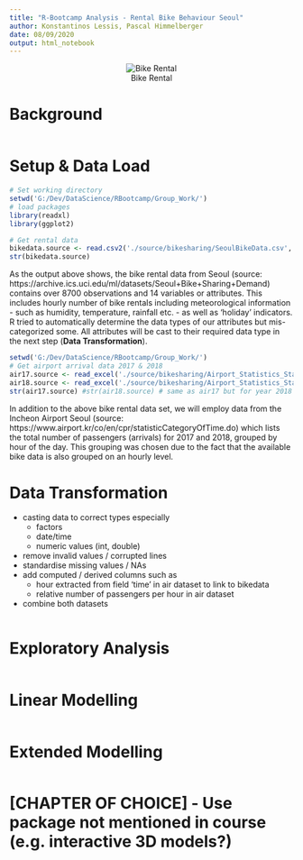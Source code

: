 ```yaml
---
title: "R-Bootcamp Analysis - Rental Bike Behaviour Seoul"
author: Konstantinos Lessis, Pascal Himmelberger
date: 08/09/2020
output: html_notebook
---
```

<center>
![Bike Rental](./img/rental.jpg)
</center>

# Background

```r

```

# Setup & Data Load

```r
# Set working directory
setwd('G:/Dev/DataScience/RBootcamp/Group_Work/')
# load packages
library(readxl)
library(ggplot2)

# Get rental data
bikedata.source <- read.csv2('./source/bikesharing/SeoulBikeData.csv', sep=c(','))
str(bikedata.source)
```
As the output above shows, the bike rental data from Seoul (source: https://archive.ics.uci.edu/ml/datasets/Seoul+Bike+Sharing+Demand) contains over 8700 observations and 14 variables or attributes. This includes hourly number of bike rentals including meteorological information - such as humidity, temperature, rainfall etc. -  as well as 'holiday' indicators.
R tried to automatically determine the data types of our attributes but mis-categorized some. All attributes will be cast to their required data type in the next step (**Data Transformation**).

```r
setwd('G:/Dev/DataScience/RBootcamp/Group_Work/')
# Get airport arrival data 2017 & 2018
air17.source <- read_excel('./source/bikesharing/Airport_Statistics_Stat_by_Time_of_Day_201701_201712_edited.xls', sheet = 1)
air18.source <- read_excel('./source/bikesharing/Airport_Statistics_Stat_by_Time_of_Day_201801_201812_edited.xls', sheet = 1)
str(air17.source) #str(air18.source) # same as air17 but for year 2018

```
In addition to the above bike rental data set, we will employ data from the Incheon Airport Seoul (source: https://www.airport.kr/co/en/cpr/statisticCategoryOfTime.do) which lists the total number of passengers (arrivals) for 2017 and 2018, grouped by hour of the day. This grouping was chosen due to the fact that the available bike data is also grouped on an hourly level.


# Data Transformation

* casting data to correct types especially
    + factors
    + date/time
    + numeric values (int, double)
* remove invalid values / corrupted lines
* standardise missing values / NAs
* add computed / derived columns such as
    + hour extracted from field 'time' in air dataset to link to bikedata
    + relative number of passengers per hour in air dataset
* combine both datasets


```r

```

# Exploratory Analysis
```r

```

# Linear Modelling

```r

```

# Extended Modelling
```r

```

# [CHAPTER OF CHOICE] - Use package not mentioned in course (e.g. interactive 3D models?)
```r

```

